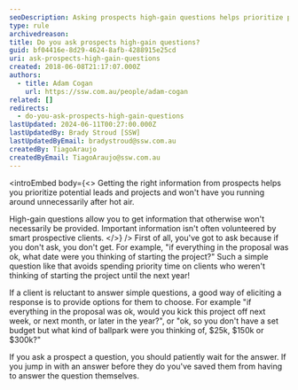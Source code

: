 ```yaml
---
seoDescription: Asking prospects high-gain questions helps prioritize potential leads and projects, avoiding wasted time on clients with unrealistic timelines or budgets.
type: rule
archivedreason:
title: Do you ask prospects high-gain questions?
guid: bf04416e-8d29-4624-8afb-4288915e25cd
uri: ask-prospects-high-gain-questions
created: 2018-06-08T21:17:07.000Z
authors:
  - title: Adam Cogan
    url: https://ssw.com.au/people/adam-cogan
related: []
redirects:
  - do-you-ask-prospects-high-gain-questions
lastUpdated: 2024-06-11T00:27:00.000Z
lastUpdatedBy: Brady Stroud [SSW]
lastUpdatedByEmail: bradystroud@ssw.com.au
createdBy: TiagoAraujo
createdByEmail: TiagoAraujo@ssw.com.au
---
```


<introEmbed
  body={<>
Getting the right information from prospects helps you prioritize potential leads and projects and won't have you running around unnecessarily after hot air.

High-gain questions allow you to get information that otherwise won't necessarily be provided. Important information isn't often volunteered by smart prospective clients.
  </>}
/>
First of all, you've got to ask because if you don't ask, you don't get. For example, "if everything in the proposal was ok, what date were you thinking of starting the project?" Such a simple question like that avoids spending priority time on clients who weren't thinking of starting the project until the next year!

If a client is reluctant to answer simple questions, a good way of eliciting a response is to provide options for them to choose. For example "if everything in the proposal was ok, would you kick this project off next week, or next month, or later in the year?", or "ok, so you don't have a set budget but what kind of ballpark were you thinking of, $25k, $150k or $300k?"

If you ask a prospect a question, you should patiently wait for the answer. If you jump in with an answer before they do you've saved them from having to answer the question themselves.
